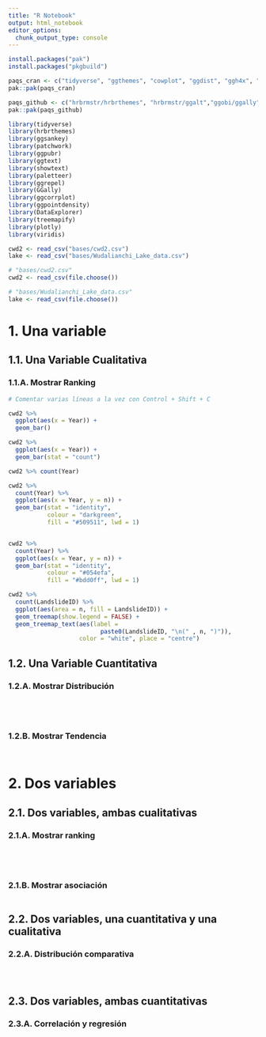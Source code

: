 ```yaml
---
title: "R Notebook"
output: html_notebook
editor_options: 
  chunk_output_type: console
---
```

```r
install.packages("pak")
install.packages("pkgbuild")
```

```r
paqs_cran <- c("tidyverse", "ggthemes", "cowplot", "ggdist", "ggh4x", "ggpubr", "ggrepel", "see", "ggdist", "paletteer", "showtext", "ggtext", "treemapify", "ggpointdensity", "ggridges", "styler", "patchwork", "DataExplorer", "gt", "plotly", "viridis")
pak::pak(paqs_cran)

paqs_github <- c("hrbrmstr/hrbrthemes", "hrbrmstr/ggalt","ggobi/ggally", "ricardo-bion/ggradar", "const-ae/ggupset", "kassambara/ggcorrplot", "davidsjoberg/ggsankey", "gavinsimpson/ggvegan", "strengejacke/sjPlot")
pak::pak(paqs_github)
```

```r
library(tidyverse)
library(hrbrthemes)
library(ggsankey)
library(patchwork)
library(ggpubr)
library(ggtext)
library(showtext)
library(paletteer)
library(ggrepel)
library(GGally)
library(ggcorrplot)
library(ggpointdensity)
library(DataExplorer)
library(treemapify)
library(plotly)
library(viridis)
```

```r
cwd2 <- read_csv("bases/cwd2.csv")
lake <- read_csv("bases/Wudalianchi_Lake_data.csv")
```

```r
# "bases/cwd2.csv"
cwd2 <- read_csv(file.choose())

# "bases/Wudalianchi_Lake_data.csv"
lake <- read_csv(file.choose())
```

# 1. Una variable

## 1.1. Una Variable Cualitativa

### 1.1.A. Mostrar Ranking

```r
# Comentar varias líneas a la vez con Control + Shift + C

cwd2 %>% 
  ggplot(aes(x = Year)) + 
  geom_bar()

cwd2 %>% 
  ggplot(aes(x = Year)) + 
  geom_bar(stat = "count")

cwd2 %>% count(Year)

cwd2 %>% 
  count(Year) %>% 
  ggplot(aes(x = Year, y = n)) + 
  geom_bar(stat = "identity", 
           colour = "darkgreen",
           fill = "#509511", lwd = 1)


cwd2 %>% 
  count(Year) %>% 
  ggplot(aes(x = Year, y = n)) + 
  geom_bar(stat = "identity", 
           colour = "#054efa",
           fill = "#bdd0ff", lwd = 1)

```

```r

cwd2 %>% 
  count(LandslideID) %>%  
  ggplot(aes(area = n, fill = LandslideID)) +
  geom_treemap(show.legend = FALSE) +
  geom_treemap_text(aes(label = 
                          paste0(LandslideID, "\n(" , n, ")")),
                    color = "white", place = "centre")

```

## 1.2. Una Variable Cuantitativa

### 1.2.A. Mostrar Distribución


```r

```

```r

```

```r

```

```r

```

### 1.2.B. Mostrar Tendencia

```r

```

```r

```

# 2. Dos variables

## 2.1. Dos variables, ambas cualitativas

### 2.1.A. Mostrar ranking

```r

```

```r

```

```r

```

```r

```

### 2.1.B. Mostrar asociación

```r

```

## 2.2. Dos variables, una cuantitativa y una cualitativa

### 2.2.A. Distribución comparativa

```r

```

```r

```

```r

```

## 2.3. Dos variables, ambas cuantitativas

### 2.3.A. Correlación y regresión

```r

```

```r

```


```r

```

